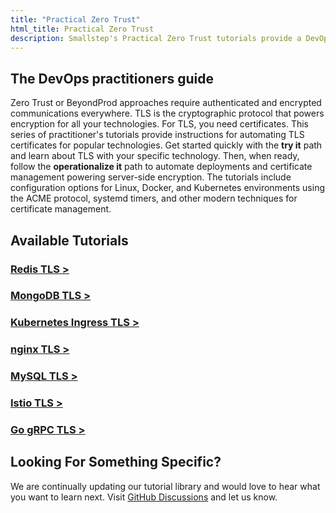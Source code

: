```yaml
---
title: "Practical Zero Trust"
html_title: Practical Zero Trust
description: Smallstep's Practical Zero Trust tutorials provide a DevOps guide to automating TLS certificates and enabling server-side encryption.
---
```




## The DevOps practitioners guide

Zero Trust or BeyondProd approaches require authenticated and encrypted communications everywhere.
TLS is the cryptographic protocol that powers encryption for all your technologies.
For TLS, you need certificates.
This series of practitioner's tutorials provide instructions for automating TLS certificates for popular technologies.
Get started quickly with the **try it** path and learn about TLS with your specific technology. 
Then, when ready, follow the **operationalize it** path to automate deployments and certificate management powering server-side encryption. 
The tutorials include configuration options for Linux, Docker, and Kubernetes environments using the ACME protocol, systemd timers, and other modern techniques for certificate management.

## Available Tutorials

### [Redis TLS >](/practical-zero-trust/redis-tls)
### [MongoDB TLS >](/practical-zero-trust/mongodb-tls)
### [Kubernetes Ingress TLS >](/practical-zero-trust/kubernetes-ingress-tls)
### [nginx TLS >](/practical-zero-trust/nginx-tls)
### [MySQL TLS >](/practical-zero-trust/mysql-tls)
### [Istio TLS >](/practical-zero-trust/istio-tls)
### [Go gRPC TLS >](/practical-zero-trust/go-grpc-tls)

## Looking For Something Specific?

We are continually updating our tutorial library and would love to hear what you want to learn next. Visit [GitHub Discussions](https://github.com/smallstep/certificates/discussions) and let us know.
